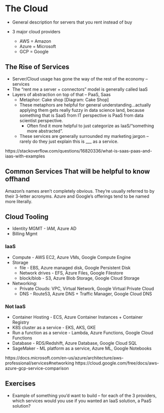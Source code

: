 # The Cloud 

* General description for servers that you rent instead of buy

* 3 major cloud providers
  * AWS = Amazon
  * Azure = Microsoft
  * GCP = Google
  
## The Rise of Services

* Server/Cloud usage has gone the way of the rest of the economy -- services
* The "rent me a server + connectors" model is generally called IaaS
* Layers of abstraction on top of that -- PaaS, Saas
  * Metaphor: Cake shop
  [Diagram: Cake Shop]
  * These metaphors are helpful for general understanding...actually applying them gets really fuzzy in data science land, because something that is SaaS from IT perspective is PaaS from data scientist perspective.
    * Often find it more helpful to just categorize as IaaS/"something more abstracted".
  * These services are generally surrounded my marketing jargon -- rarely do they just explain this is ___ as a service.

https://stackoverflow.com/questions/16820336/what-is-saas-paas-and-iaas-with-examples
  
## Common Services That will be helpful to know offhand

Amazon's names aren't completely obvious. They're usually referred to by their 3-letter acronyms. Azure and Google's offerings tend to be named more literally.

## Cloud Tooling
  * Identity MGMT - IAM, Azure AD
  * Billing Mgmt

### IaaS
  * Compute - AWS EC2, Azure VMs, Google Compute Engine
  * Storage
    * file - EBS, Azure managed disk, Google Persistent Disk
    * Network drives - EFS, Azure Files, Google Filestore
    * block/blob - S3, Azure Blob Storage, Google Cloud Storage
  * Networking:
    * Private Clouds: VPC, Virtual Network, Google Virtual Private Cloud
    * DNS - Route53, Azure DNS + Traffic Manager, Google Cloud DNS

### Not IaaS
  * Container Hosting - ECS, Azure Container Instances + Container Registry
  * K8S cluster as a service - EKS, AKS, GKE
  * Run a function as a service - Lambda, Azure Functions, Google Cloud Functions
  * Database - RDS/Redshift, Azure Database, Google Cloud SQL
  * SageMaker - ML platform as a service, Azure ML, Google Notebooks

https://docs.microsoft.com/en-us/azure/architecture/aws-professional/services#networking
https://cloud.google.com/free/docs/aws-azure-gcp-service-comparison

## Exercises
* Example of something you'd want to build -- for each of the 3 providers, which services would you use if you wanted an IaaS solution, a PaaS solution?
